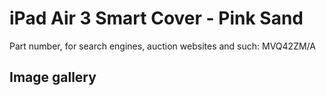 
# iPad Air 3 Smart Cover - Pink Sand

Part number, for search engines, auction websites and such: MVQ42ZM/A

## Image gallery

<div style={{ width: "768px" }}>
  <GalleryComponent
    images={[
      {
        original: "/everysource/MVQ42.webp",
        thumbnail: "/everypreview/MVQ42.webp",
      },
      {
        original: "/everysource/MVQ42_AV1_GOLD.webp",
        thumbnail: "/everypreview/MVQ42_AV1_GOLD.webp",
      },
      {
        original: "/everysource/MVQ42_AV1_SPACE_GRAY.webp",
        thumbnail: "/everypreview/MVQ42_AV1_SPACE_GRAY.webp",
      },
      {
        original: "/everysource/MVQ42_AV2.webp",
        thumbnail: "/everypreview/MVQ42_AV2.webp",
      },
      {
        original: "/everysource/MVQ42_AV3.webp",
        thumbnail: "/everypreview/MVQ42_AV3.webp",
      }
    ]}
  />
</div>